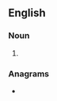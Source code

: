 ==English==

===Noun===
{{head|en|noun form}}

# {{plural of|chitupa|lang=en}}

===Anagrams===
* {{anagrams|en|a=achipstu|chupatis}}